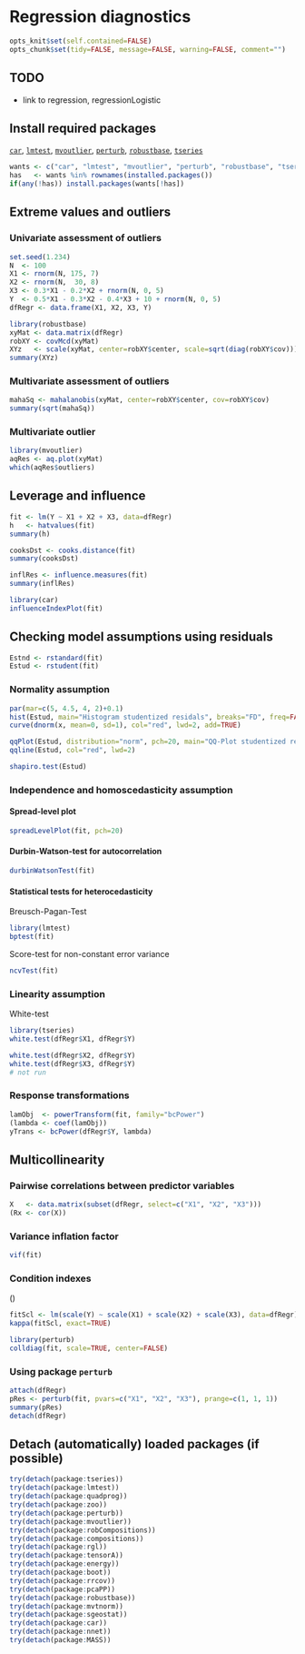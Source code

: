 Regression diagnostics
=========================

```r
opts_knit$set(self.contained=FALSE)
opts_chunk$set(tidy=FALSE, message=FALSE, warning=FALSE, comment="")
```

TODO
-------------------------

 - link to regression, regressionLogistic

Install required packages
-------------------------

[`car`](http://cran.r-project.org/package=car), [`lmtest`](http://cran.r-project.org/package=lmtest), [`mvoutlier`](http://cran.r-project.org/package=mvoutlier), [`perturb`](http://cran.r-project.org/package=perturb), [`robustbase`](http://cran.r-project.org/package=robustbase), [`tseries`](http://cran.r-project.org/package=tseries)

```r
wants <- c("car", "lmtest", "mvoutlier", "perturb", "robustbase", "tseries")
has   <- wants %in% rownames(installed.packages())
if(any(!has)) install.packages(wants[!has])
```

Extreme values and outliers
-------------------------
    
### Univariate assessment of outliers
    
```r
set.seed(1.234)
N  <- 100
X1 <- rnorm(N, 175, 7)
X2 <- rnorm(N,  30, 8)
X3 <- 0.3*X1 - 0.2*X2 + rnorm(N, 0, 5)
Y  <- 0.5*X1 - 0.3*X2 - 0.4*X3 + 10 + rnorm(N, 0, 5)
dfRegr <- data.frame(X1, X2, X3, Y)
```

```r
library(robustbase)
xyMat <- data.matrix(dfRegr)
robXY <- covMcd(xyMat)
XYz   <- scale(xyMat, center=robXY$center, scale=sqrt(diag(robXY$cov)))
summary(XYz)
```

### Multivariate assessment of outliers

```r
mahaSq <- mahalanobis(xyMat, center=robXY$center, cov=robXY$cov)
summary(sqrt(mahaSq))
```

### Multivariate outlier

```r
library(mvoutlier)
aqRes <- aq.plot(xyMat)
which(aqRes$outliers)
```

Leverage and influence
-------------------------

```r
fit <- lm(Y ~ X1 + X2 + X3, data=dfRegr)
h   <- hatvalues(fit)
summary(h)
```

```r
cooksDst <- cooks.distance(fit)
summary(cooksDst)
```

```r
inflRes <- influence.measures(fit)
summary(inflRes)
```

```r
library(car)
influenceIndexPlot(fit)
```

Checking model assumptions using residuals
-------------------------

```r
Estnd <- rstandard(fit)
Estud <- rstudent(fit)
```

### Normality assumption

```r
par(mar=c(5, 4.5, 4, 2)+0.1)
hist(Estud, main="Histogram studentized residals", breaks="FD", freq=FALSE)
curve(dnorm(x, mean=0, sd=1), col="red", lwd=2, add=TRUE)
```

```r
qqPlot(Estud, distribution="norm", pch=20, main="QQ-Plot studentized residuals")
qqline(Estud, col="red", lwd=2)
```

```r
shapiro.test(Estud)
```

### Independence and homoscedasticity assumption

#### Spread-level plot

```r
spreadLevelPlot(fit, pch=20)
```

#### Durbin-Watson-test for autocorrelation

```r
durbinWatsonTest(fit)
```

#### Statistical tests for heterocedasticity

Breusch-Pagan-Test

```r
library(lmtest)
bptest(fit)
```

Score-test for non-constant error variance

```r
ncvTest(fit)
```

### Linearity assumption

White-test

```r
library(tseries)
white.test(dfRegr$X1, dfRegr$Y)
```

```r
white.test(dfRegr$X2, dfRegr$Y)
white.test(dfRegr$X3, dfRegr$Y)
# not run
```

### Response transformations

```r
lamObj  <- powerTransform(fit, family="bcPower")
(lambda <- coef(lamObj))
yTrans <- bcPower(dfRegr$Y, lambda)
```

Multicollinearity
-------------------------

### Pairwise correlations between predictor variables

```r
X   <- data.matrix(subset(dfRegr, select=c("X1", "X2", "X3")))
(Rx <- cor(X))
```

### Variance inflation factor

```r
vif(fit)
```

### Condition indexes

\(\kappa\)

```r
fitScl <- lm(scale(Y) ~ scale(X1) + scale(X2) + scale(X3), data=dfRegr)
kappa(fitScl, exact=TRUE)
```

```r
library(perturb)
colldiag(fit, scale=TRUE, center=FALSE)
```

### Using package `perturb`

```r
attach(dfRegr)
pRes <- perturb(fit, pvars=c("X1", "X2", "X3"), prange=c(1, 1, 1))
summary(pRes)
detach(dfRegr)
```

Detach (automatically) loaded packages (if possible)
-------------------------

```r
try(detach(package:tseries))
try(detach(package:lmtest))
try(detach(package:quadprog))
try(detach(package:zoo))
try(detach(package:perturb))
try(detach(package:mvoutlier))
try(detach(package:robCompositions))
try(detach(package:compositions))
try(detach(package:rgl))
try(detach(package:tensorA))
try(detach(package:energy))
try(detach(package:boot))
try(detach(package:rrcov))
try(detach(package:pcaPP))
try(detach(package:robustbase))
try(detach(package:mvtnorm))
try(detach(package:sgeostat))
try(detach(package:car))
try(detach(package:nnet))
try(detach(package:MASS))
```
